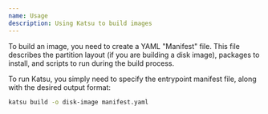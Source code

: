 ```yaml
---
name: Usage
description: Using Katsu to build images
---
```


To build an image, you need to create a YAML "Manifest" file. This file describes the partition layout
(if you are building a disk image), packages to install, and scripts to run during the build process.


To run Katsu, you simply need to specify the entrypoint manifest file, along with the desired output format:

```bash
katsu build -o disk-image manifest.yaml
```